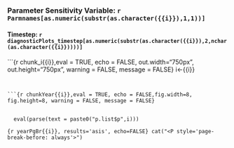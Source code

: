 ### Parameter Sensitivity Variable: `r Parmnames[as.numeric(substr(as.character({{i}}),1,1))]`
#### Timestep: `r diagnosticPlots_timestep[as.numeric(substr(as.character({{i}}),2,nchar(as.character({{i}}))))]`

```{r chunk_i{{i}},eval = TRUE, echo = FALSE, out.width="750px", out.height="750px", warning = FALSE, message = FALSE}
i<-{{i}}

```


```{r chunkYear{{i}},eval = TRUE, echo = FALSE,fig.width=8, fig.height=8, warning = FALSE, message = FALSE}


  eval(parse(text = paste0("p.list$p",i)))

```

```{r yearPgBr{{i}}, results='asis', echo=FALSE}
cat("<P style='page-break-before: always'>") 
```
